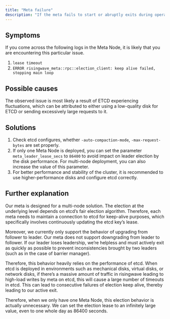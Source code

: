 ```yaml
---
title: "Meta failure"
description: "If the meta fails to start or abruptly exits during operation, there is currently only one known issue that can cause this problem: the Meta Node fails to remain active while participating in the campaign."
---
```


## Symptoms

If you come across the following logs in the Meta Node, it is likely that you are encountering this particular issue.

1. `lease timeout`
2. `ERROR risingwave_meta::rpc::election_client: keep alive failed, stopping main loop`

## Possible causes

The observed issue is most likely a result of ETCD experiencing fluctuations, which can be attributed to either using a low-quality disk for ETCD or sending excessively large requests to it.

## Solutions

1. Check etcd configures, whether `-auto-compaction-mode`, `-max-request-bytes` are set properly.
2. If only one Meta Node is deployed, you can set the parameter `meta_leader_lease_secs` to `86400` to avoid impact on leader election by the disk performance. For multi-node deployment, you can also increase the value of this parameter.
3. For better performance and stability of the cluster, it is recommended to use higher-performance disks and configure etcd correctly.

## Further explanation

Our meta is designed for a multi-node solution. The election at the underlying level depends on etcd’s fair election algorithm. Therefore, each meta needs to maintain a connection to etcd for keep-alive purposes, which specifically involves continuously updating the etcd key’s lease.

Moreover, we currently only support the behavior of upgrading from follower to leader. Our meta does not support downgrading from leader to follower. If our leader loses leadership, we’re helpless and must actively exit as quickly as possible to prevent inconsistencies brought by two leaders (such as in the case of barrier manager).

Therefore, this behavior heavily relies on the performance of etcd. When etcd is deployed in environments such as mechanical disks, virtual disks, or network disks, if there’s a massive amount of traffic in risingwave leading to high-load writes by meta on etcd, this will cause a large number of timeouts in etcd. This can lead to consecutive failures of election keep alive, thereby leading to our active exit.

Therefore, when we only have one Meta Node, this election behavior is actually unnecessary. We can set the election lease to an infinitely large value, even to one whole day as 86400 seconds.
